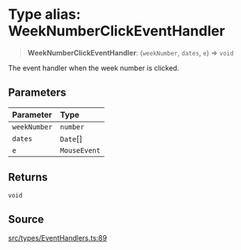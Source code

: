 # Type alias: WeekNumberClickEventHandler

> **WeekNumberClickEventHandler**: (`weekNumber`, `dates`, `e`) => `void`

The event handler when the week number is clicked.

## Parameters

| Parameter | Type |
| :------ | :------ |
| `weekNumber` | `number` |
| `dates` | `Date`[] |
| `e` | `MouseEvent` |

## Returns

`void`

## Source

[src/types/EventHandlers.ts:89](https://github.com/gpbl/react-day-picker/blob/56bfb649e/src/types/EventHandlers.ts#L89)
